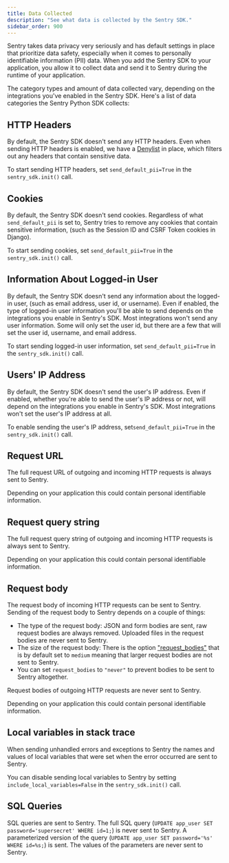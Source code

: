 ```yaml
---
title: Data Collected
description: "See what data is collected by the Sentry SDK."
sidebar_order: 900
---
```


Sentry takes data privacy very seriously and has default settings in place that prioritize data safety, especially when it comes to personally identifiable information (PII) data. When you add the Sentry SDK to your application, you allow it to collect data and send it to Sentry during the runtime of your application.

The category types and amount of data collected vary, depending on the integrations you've enabled in the Sentry SDK. Here's a list of data categories the Sentry Python SDK collects:

## HTTP Headers

By default, the Sentry SDK doesn't send any HTTP headers. Even when sending HTTP headers is enabled, we have a [Denylist](https://github.com/getsentry/sentry-python/blob/master/sentry_sdk/integrations/_wsgi_common.py#L19-L26) in place, which filters out any headers that contain sensitive data.

To start sending HTTP headers, set `send_default_pii=True` in the `sentry_sdk.init()` call.



## Cookies

By default, the Sentry SDK doesn't send cookies. Regardless of what `send_default_pii` is set to, Sentry tries to remove any cookies that contain sensitive information, (such as the Session ID and CSRF Token cookies in Django).

To start sending cookies, set `send_default_pii=True` in the `sentry_sdk.init()` call.



## Information About Logged-in User<br/>

By default, the Sentry SDK doesn't send any information about the logged-in user, (such as email address, user id, or username). Even if enabled, the type of logged-in user information you'll be able to send depends on the integrations you enable in Sentry's SDK. Most integrations won't send any user information. Some will only set the user id, but there are a few that will set the user id, username, and email address.

To start sending logged-in user information, set `send_default_pii=True` in the `sentry_sdk.init()` call.



## Users' IP Address

By default, the Sentry SDK doesn't send the user's IP address. Even if enabled, whether you're able to send the user's IP address or not, will depend on the integrations you enable in Sentry's SDK. Most integrations won't set the user's IP address at all.

To enable sending the user's IP address, set`send_default_pii=True` in the `sentry_sdk.init()` call.



## Request URL

The full request URL of outgoing and incoming HTTP requests is always sent to Sentry.

Depending on your application this could contain personal identifiable information.

## Request query string

The full request query string of outgoing and incoming HTTP requests is always sent to Sentry.

Depending on your application this could contain personal identifiable information.

## Request body

The request body of incoming HTTP requests can be sent to Sentry. Sending of the request body to Sentry depends on a couple of things:

- The type of the request body: JSON and form bodies are sent, raw request bodies are always removed. Uploaded files in the request bodies are never sent to Sentry.
- The size of the request body: There is the option ["request_bodies"](https://docs.sentry.io/platforms/python/configuration/options/#request-bodies) that is by default set to `medium` meaning that larger request bodies are not sent to Sentry.
- You can set `request_bodies` to `"never"` to prevent bodies to be sent to Sentry altogether.

Request bodies of outgoing HTTP requests are never sent to Sentry.

Depending on your application this could contain personal identifiable information.

## Local variables in stack trace

When sending unhandled errors and exceptions to Sentry the names and values of local variables that were set when the error occurred are sent to Sentry.

You can disable sending local variables to Sentry by setting `include_local_variables=False` in the `sentry_sdk.init()` call.

## SQL Queries

SQL queries are sent to Sentry. The full SQL query (`UPDATE app_user SET password='supersecret' WHERE id=1;`) is never sent to Sentry. A parameterized version of the query (`UPDATE app_user SET password='%s' WHERE id=%s;`) is sent. The values of the parameters are never sent to Sentry.
